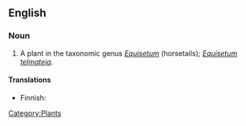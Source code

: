 ==English==

===Noun===
{{en-noun|sg=[[great]] [[horsetail]]}}

# A plant in the taxonomic genus ''[[Equisetum]]'' (horsetails); ''[[Equisetum telmateia]]''.

====Translations====
{{trans-top|plant}}
*Finnish: {{t-|fi|jättikorte}}
{{trans-mid}}
{{trans-bottom}}

[[Category:Plants]]
